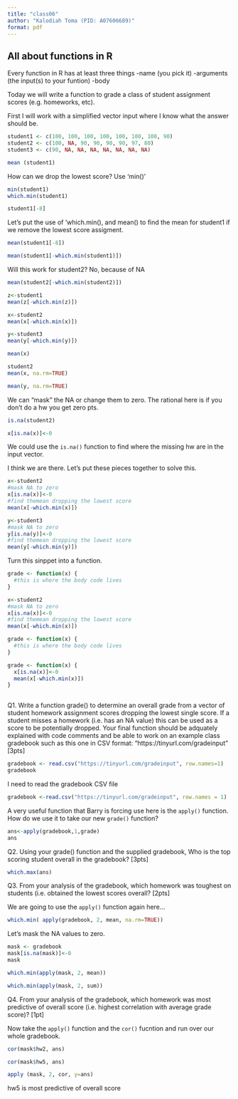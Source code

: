 ```yaml
---
title: "class06"
author: "Kalodiah Toma (PID: A07606689)"
format: pdf
---
```


## All about functions in R

Every function in R has at least three things
-name (you pick it)
-arguments (the input(s) to your funtion)
-body

Today we will write a function to grade a class of student assignment scores (e.g. homeworks, etc).

First I will work with a simplified vector input where I know what the answer should be. 

```r
student1 <- c(100, 100, 100, 100, 100, 100, 100, 90)  
student2 <- c(100, NA, 90, 90, 90, 90, 97, 80)  
student3 <- c(90, NA, NA, NA, NA, NA, NA, NA)  
```

```r
mean (student1)
```
How can we drop the lowest score? 
Use 'min()'
```r
min(student1)
which.min(student1)
```
```r
student1[-8]
```
Let's put the use of 'which.min(), and mean() to find the mean for student1 if we remove the lowest score assigment. 
```r
mean(student1[-8])
```
```r
mean(student1[-which.min(student1)])
```
Will this work for student2? 
No, because of NA
```r
mean(student2[-which.min(student2)])
```
```r
z<-student1
mean(z[-which.min(z)])
```
```r
x<-student2
mean(x[-which.min(x)])
```

```r
y<-student3
mean(y[-which.min(y)])
```
```r
mean(x)
```
```r
student2
mean(x, na.rm=TRUE)
```
```r
mean(y, na.rm=TRUE)
```
We can "mask" the NA or change them to zero. The rational here is if you don't do a hw you get zero pts.
```r
is.na(student2)

x[is.na(x)]<-0
```
We could use the `is.na()` function to find where the missing hw are in the input vector.

I think we are there. Let's put these pieces together to solve this. 

```r
x<-student2
#mask NA to zero
x[is.na(x)]<-0
#find themean dropping the lowest score
mean(x[-which.min(x)])
```

```r
y<-student3
#mask NA to zero
y[is.na(y)]<-0
#find themean dropping the lowest score
mean(y[-which.min(y)])
```
Turn this sinppet into a function. 
```r
grade <- function(x) {
  #this is where the body code lives
}
```
```r
x<-student2
#mask NA to zero
x[is.na(x)]<-0
#find themean dropping the lowest score
mean(x[-which.min(x)])

grade <- function(x) {
  #this is where the body code lives
}
```

```r
grade <- function(x) {
  x[is.na(x)]<-0 
  mean(x[-which.min(x)])
}
  
```


Q1. Write a function grade() to determine an overall grade from a vector of student homework assignment scores dropping the lowest single score. If a student misses a homework (i.e. has an NA value) this can be used as a score to be potentially dropped. Your final function should be adquately explained with code comments and be able to work on an example class gradebook such as this one in CSV format: “https://tinyurl.com/gradeinput” [3pts]


```r
gradebook <- read.csv("https://tinyurl.com/gradeinput", row.names=1)
gradebook
```

I need to read the gradebook CSV file
```r
gradebook <-read.csv("https://tinyurl.com/gradeinput", row.names = 1)
```
A very useful function that Barry is forcing use here is the `apply()` function. How do we use it to take our new `grade()` function? 
```r
ans<-apply(gradebook,1,grade)
ans
```

Q2. Using your grade() function and the supplied gradebook, Who is the top scoring student overall in the gradebook? [3pts]

```r
which.max(ans)
```

Q3. From your analysis of the gradebook, which homework was toughest on students (i.e. obtained the lowest scores overall? [2pts]

We are going to use the `apply()` function again here...
```r
which.min( apply(gradebook, 2, mean, na.rm=TRUE))
```
Let's mask the NA values to zero. 

```r
mask <- gradebook
mask[is.na(mask)]<-0
mask
```
```r
which.min(apply(mask, 2, mean))
```
```r
which.min(apply(mask, 2, sum))
```

Q4. From your analysis of the gradebook, which homework was most predictive of overall score (i.e. highest correlation with average grade score)? [1pt]

Now take the `apply()` function and the `cor()` fucntion and run over our whole gradebook.
```r
cor(mask$hw2, ans)
```
```r
cor(mask$hw5, ans)
```
```r
apply (mask, 2, cor, y=ans)
```
hw5 is most predictive of overall score



